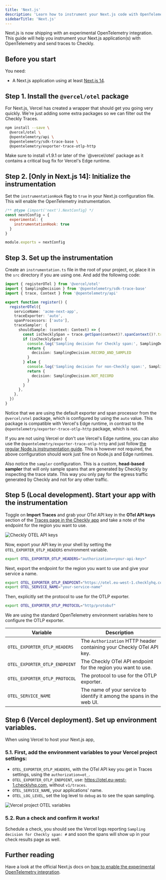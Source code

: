 ```yaml
---
title: 'Next.js'
description: 'Learn how to instrument your Next.js code with OpenTelemetry.'
sidebarTitle: 'Next.js'
---
```



Next.js is now shipping with an experimental OpenTelemetry integration. This guide will help you instrument your Next.js 
application(s) with OpenTelemetry and send traces to Checkly.

## Before you start

You need: 

* A Next.js application using at least [Next.js 14](https://nextjs.org/blog/next-14). 

## Step 1. Install the `@vercel/otel` package

For Next.js, Vercel has created a wrapper that should get you going very quickly. We're just adding some extra packages
so we can filter out the Checkly Traces.

```bash Terminal
npm install --save \
  @vercel/otel \
  @opentelemetry/api \
  @opentelemetry/sdk-trace-base \
  @opentelemetry/exporter-trace-otlp-http    
```

<Warning>
Make sure to install v1.9.1 or later of the `@vercel/otel` package as it contains a critical bug fix for Vercel's Edge runtime.
</Warning>

## Step 2. [Only in Next.js 14]: Initialize the instrumentation

Set the `instrumentationHook` flag to `true` in your Next.js configuration file. This will enable the OpenTelemetry instrumentation.

```js next.config.js
/** @type {import('next').NextConfig} */
const nextConfig = { 
  experimental: { 
    instrumentationHook: true 
  }
}

module.exports = nextConfig
```

## Step 3. Set up the instrumentation

Create an `instrumentation.ts` file in the root of your project, or, place it in the `src` directory if you are using one.
And add the following code:

```ts instrumentation.ts
import { registerOTel } from '@vercel/otel'
import { SamplingDecision } from '@opentelemetry/sdk-trace-base'
import { trace, Context } from '@opentelemetry/api'

export function register() {
  registerOTel({
    serviceName: 'acme-next-app',
    traceExporter: 'auto',
    spanProcessors: ['auto'],
    traceSampler: {
      shouldSample: (context: Context) => {
        const isChecklySpan = trace.getSpan(context)?.spanContext()?.traceState?.get('checkly')
        if (isChecklySpan) {
          console.log('Sampling decision for Checkly span:', SamplingDecision.RECORD_AND_SAMPLED)
          return {
            decision: SamplingDecision.RECORD_AND_SAMPLED
          }
        } else {
          console.log('Sampling decision for non-Checkly span:', SamplingDecision.NOT_RECORD)
          return {
            decision: SamplingDecision.NOT_RECORD
          }
        }
      },
    },
  })
}
```

Notice that we are using the default exporter and span processor from the `@vercel/otel` package, which is configured by using the `auto` value.
This package is compatible with Vercel's Edge runtime, in contrast to the `@opentelemetry/exporter-trace-otlp-http` package, which is not.

If you are not using Vercel or don't use Vercel's Edge runtime, you can also use the `@opentelemetry/exporter-trace-otlp-http` 
and just follow [the regular Node.js instrumentation guide](/docs/traces-open-telemetry/instrumenting-code/nodejs/#step-2-initialize-the-instrumentation).
This is however not required, the above configuration should work just fine on Node.js and Edge runtimes.

Also notice the `sampler` configuration. This is a custom, **head-based sampler** that will only sample spans that are generated by Checkly by
inspecting the trace state. This way you only pay for the egress traffic generated by Checkly and not for any other traffic.

## Step 5 (Local development). Start your app with the instrumentation

Toggle on **Import Traces** and grab your OTel API key in the **OTel API keys** section of the [Traces page in the Checkly app](https://app.checklyhq.com/settings/account/traces) and take a note of the endpoint for the region you want to use.

![Checkly OTEL API keys](/images/docs/images/otel/traces_import_api_keys.png)

Now, export your API key in your shell by setting the `OTEL_EXPORTER_OTLP_HEADERS` environment variable.

```bash Terminal
export OTEL_EXPORTER_OTLP_HEADERS="authorization=<your-api-key>"
```

Next, export the endpoint for the region you want to use and give your service a name.
```bash Terminal
export OTEL_EXPORTER_OTLP_ENDPOINT="https://otel.eu-west-1.checklyhq.com"
export OTEL_SERVICE_NAME="your-service-name"
```

Then, explicitly set the protocol to use for the OTLP exporter.

```bash Terminal      
export OTEL_EXPORTER_OTLP_PROTOCOL="http/protobuf"
```

We are using the standard OpenTelemetry environment variables here to configure the OTLP exporter.

| Variable                      | Description                                                            |
|-------------------------------|------------------------------------------------------------------------|
| `OTEL_EXPORTER_OTLP_HEADERS`  | The `Authorization` HTTP header containing your Checkly OTel API key.  |
| `OTEL_EXPORTER_OTLP_ENDPOINT` | The Checkly OTel API endpoint for the region you want to use.          |
| `OTEL_EXPORTER_OTLP_PROTOCOL` | The protocol to use for the OTLP exporter.                             |
| `OTEL_SERVICE_NAME`           | The name of your service to identify it among the spans in the web UI. |


## Step 6 (Vercel deployment). Set up environment variables.

When using Vercel to host your Next.js app,

### 5.1. First, add the environment variables to your Vercel project settings: 

* `OTEL_EXPORTER_OTLP_HEADERS`, with the OTel API key you get in Traces settings, using the `authorization=ot_`.
* `OTEL_EXPORTER_OTLP_ENDPOINT`, use: https://otel.eu-west-1.checklyhq.com, without `v1/traces`.
* `OTEL_SERVICE_NAME`, your applications' name.
* `OTEL_LOG_LEVEL`, set the log level to `debug` as to see the span sampling.
 
![Vercel project OTEL variables](/images/docs/images/otel/otel-languages/otel_vercel_env_vars.png)

### 5.2. Run a check and confirm it works!

Schedule a check, you should see the Vercel logs reporting `Sampling decision for Checkly span: #` and soon the spans will show up in your check results page as well.

## Further reading

Have a look at the official Next.js docs on [how to enable the experimental OpenTelemetry integration](https://nextjs.org/docs/app/building-your-application/optimizing/open-telemetry).
